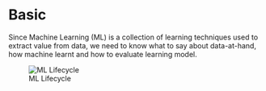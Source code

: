 # Basic

Since Machine Learning (ML) is a collection of learning techniques used to extract value from data, we need to know what to say about data-at-hand, how machine learnt and how to evaluate learning model.

![ML Lifecycle](image/ml_cycle.png){#fig-ml-cycle}
